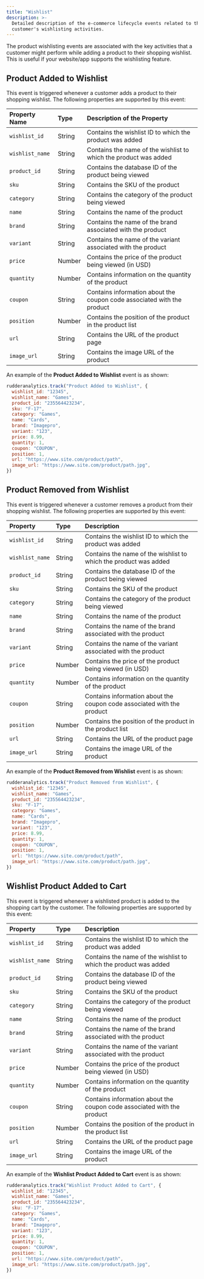 ```yaml
---
title: "Wishlist"
description: >-
  Detailed description of the e-commerce lifecycle events related to the
  customer's wishlisting activities.
---
```


The product wishlisting events are associated with the key activities that a customer might perform while adding a product to their shopping wishlist. This is useful if your website/app supports the wishlisting feature.

## Product Added to Wishlist

This event is triggered whenever a customer adds a product to their shopping wishlist. The following properties are supported by this event:

| **Property Name** | **Type** | **Description of the Property**                                        |
| :---------------- | :------- | :--------------------------------------------------------------------- |
| `wishlist_id`     | String   | Contains the wishlist ID to which the product was added                |
| `wishlist_name`   | String   | Contains the name of the wishlist to which the product was added       |
| `product_id`      | String   | Contains the database ID of the product being viewed                   |
| `sku`             | String   | Contains the SKU of the product                                        |
| `category`        | String   | Contains the category of the product being viewed                      |
| `name`            | String   | Contains the name of the product                                       |
| `brand`           | String   | Contains the name of the brand associated with the product             |
| `variant`         | String   | Contains the name of the variant associated with the product           |
| `price`           | Number   | Contains the price of the product being viewed \(in USD\)              |
| `quantity`        | Number   | Contains information on the quantity of the product                    |
| `coupon`          | String   | Contains information about the coupon code associated with the product |
| `position`        | Number   | Contains the position of the product in the product list               |
| `url`             | String   | Contains the URL of the product page                                   |
| `image_url`       | String   | Contains the image URL of the product                                  |

An example of the **Product Added to Wishlist** event is as shown:

```javascript
rudderanalytics.track("Product Added to Wishlist", {
  wishlist_id: "12345",
  wishlist_name: "Games",
  product_id: "235564423234",
  sku: "F-17",
  category: "Games",
  name: "Cards",
  brand: "Imagepro",
  variant: "123",
  price: 8.99,
  quantity: 1,
  coupon: "COUPON",
  position: 1,
  url: "https://www.site.com/product/path",
  image_url: "https://www.site.com/product/path.jpg",
})
```

## Product Removed from Wishlist

This event is triggered whenever a customer removes a product from their shopping wishlist. The following properties are supported by this event:

| **Property**    | **Type** | **Description**                                                        |
| :-------------- | :------- | :--------------------------------------------------------------------- |
| `wishlist_id`   | String   | Contains the wishlist ID to which the product was added                |
| `wishlist_name` | String   | Contains the name of the wishlist to which the product was added       |
| `product_id`    | String   | Contains the database ID of the product being viewed                   |
| `sku`           | String   | Contains the SKU of the product                                        |
| `category`      | String   | Contains the category of the product being viewed                      |
| `name`          | String   | Contains the name of the product                                       |
| `brand`         | String   | Contains the name of the brand associated with the product             |
| `variant`       | String   | Contains the name of the variant associated with the product           |
| `price`         | Number   | Contains the price of the product being viewed \(in USD\)              |
| `quantity`      | Number   | Contains information on the quantity of the product                    |
| `coupon`        | String   | Contains information about the coupon code associated with the product |
| `position`      | Number   | Contains the position of the product in the product list               |
| `url`           | String   | Contains the URL of the product page                                   |
| `image_url`     | String   | Contains the image URL of the product                                  |

An example of the **Product Removed from Wishlist** event is as shown:

```javascript
rudderanalytics.track("Product Removed from Wishlist", {
  wishlist_id: "12345",
  wishlist_name: "Games",
  product_id: "235564423234",
  sku: "F-17",
  category: "Games",
  name: "Cards",
  brand: "Imagepro",
  variant: "123",
  price: 8.99,
  quantity: 1,
  coupon: "COUPON",
  position: 1,
  url: "https://www.site.com/product/path",
  image_url: "https://www.site.com/product/path.jpg",
})
```

## Wishlist Product Added to Cart

This event is triggered whenever a wishlisted product is added to the shopping cart by the customer. The following properties are supported by this event:

| **Property**    | **Type** | **Description**                                                        |
| :-------------- | :------- | :--------------------------------------------------------------------- |
| `wishlist_id`   | String   | Contains the wishlist ID to which the product was added                |
| `wishlist_name` | String   | Contains the name of the wishlist to which the product was added       |
| `product_id`    | String   | Contains the database ID of the product being viewed                   |
| `sku`           | String   | Contains the SKU of the product                                        |
| `category`      | String   | Contains the category of the product being viewed                      |
| `name`          | String   | Contains the name of the product                                       |
| `brand`         | String   | Contains the name of the brand associated with the product             |
| `variant`       | String   | Contains the name of the variant associated with the product           |
| `price`         | Number   | Contains the price of the product being viewed \(in USD\)              |
| `quantity`      | Number   | Contains information on the quantity of the product                    |
| `coupon`        | String   | Contains information about the coupon code associated with the product |
| `position`      | Number   | Contains the position of the product in the product list               |
| `url`           | String   | Contains the URL of the product page                                   |
| `image_url`     | String   | Contains the image URL of the product                                  |

An example of the **Wishlist Product Added to Cart** event is as shown:

```javascript
rudderanalytics.track("Wishlist Product Added to Cart", {
  wishlist_id: "12345",
  wishlist_name: "Games",
  product_id: "235564423234",
  sku: "F-17",
  category: "Games",
  name: "Cards",
  brand: "Imagepro",
  variant: "123",
  price: 8.99,
  quantity: 1,
  coupon: "COUPON",
  position: 1,
  url: "https://www.site.com/product/path",
  image_url: "https://www.site.com/product/path.jpg",
})
```


